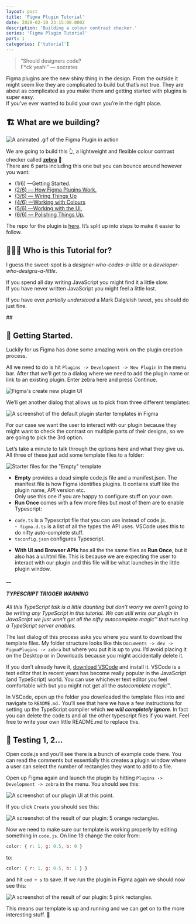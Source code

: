 ```yaml
---
layout: post
title: 'Figma Plugin Tutorial'
date: 2020-02-10 23:15:00.000Z
description: 'Building a colour contrast checker.'
series: 'Figma Plugin Tutorial'
part: 1
categories: ['tutorial']
---
```


> “Should designers code?  
> F\*ck yeah!” — socrates

Figma plugins are the new shiny thing in the design. From the outside it might seem like they are complicated to build but that’s not true. They are about as complicated as you make them and getting started with plugins is super easy.  
If you’ve ever wanted to build your own you’re in the right place.

##

##

## 🏗 What are we building?

![A animated .gif of the Figma Plugin in action](/figma-plugin/part-1/final.gif)

We are going to build this 👆, a lightweight and flexible colour contrast checker called [**zebra**](https://www.figma.com/c/plugin/806578669827234193/zebra) 🦓  
There are 6 parts including this one but you can bounce around however you want:

- (1/6) —Getting Started.
- [(2/6) — How Figma Plugins Work.](/writing/figma-plugin-tutorial-2-6/)
- [(3/6) — Wiring Things Up](/writing/figma-plugin-tutorial-3-6/)
- [(4/6) —Working with Colours](/writing/figma-plugin-tutorial-4-6/)
- [(5/6) —Working with the UI.](/writing/figma-plugin-tutorial-5-6/)
- [(6/6) — Polishing Things Up.](/writing/figma-plugin-tutorial-6-6/)

The repo for the plugin is [here](https://github.com/danhollick/zebra). It’s split up into steps to make it easier to follow.

##

##

## 👨‍👩‍👧 Who is this Tutorial for?

I guess the sweet-spot is a _designer-who-codes-a-little_ or a _developer-who-designs-a-little_.

If you spend all day writing JavaScript you might find it a little slow.  
If you have never written JavaScript you might feel a little lost.

If you have ever _partially understood_ a Mark Dalgleish tweet, you should do just fine.

<StaticTweet id="1222631444897361920" />
##

##

## 🚀 **Getting Started.**

Luckily for us Figma has done some amazing work on the plugin creation process.

All we need to do is hit `Plugins -> Development -> New Plugin` in the menu bar. After that we’ll get to a dialog where we need to add the plugin name or link to an existing plugin. Enter zebra here and press Continue.

![Figma's create new plugin UI](/figma-plugin/part-1/create_plugin_ui.png)

We’ll get another dialog that allows us to pick from three different templates:

![A screenshot of the default plugin starter templates in Figma](/figma-plugin/part-1/starter_templates.png)

For our case we want the user to interact with our plugin because they might want to check the contrast on multiple parts of their designs, so we are going to pick the 3rd option.

Let’s take a minute to talk through the options here and what they give us. All three of these just add some template files to a folder:

![Starter files for the "Empty" template](/figma-plugin/part-1/starter_files.png)

- **Empty** provides a dead simple code.js file and a manifest.json. The manifest file is how Figma identifies plugins. It contains stuff like the plugin name, API version etc.  
  Only use this one if you are happy to configure stuff on your own.
- **Run Once** comes with a few more files but most of them are to enable Typescript:

* `code.ts` is a Typescript file that you can use instead of code.js.  
  -` figma.d.ts` is a list of all the types the API uses. VSCode uses this to do nifty auto-complete stuff.
* `tsconfig.json` configures Typescript.

- **With UI and Browser APIs** has all the the same files as **Run Once**, but it also has a ui.html file. This is because we are expecting the user to interact with our plugin and this file will be what launches in the little plugin window.

**\_\_**

#### **_TYPESCRIPT TRIGGER WARNING_**

_All this TypeScript talk is a little daunting but don’t worry we aren’t going to be writing any TypeScript in this tutorial. We can still write our plugin in JavaScript we just won’t get all the nifty autocomplete magic™ that running a TypeScript server enables._

The last dialog of this process asks you where you want to download the template files. My folder structure looks like this `Documents -> dev -> FigmaPlugins -> zebra` but where you put it is up to you. I’d avoid placing it on the Desktop or in Downloads because you might accidentally delete it.

If you don’t already have it, [download VSCode](https://code.visualstudio.com/download) and install it. VSCode is a text editor that in recent years has become really popular in the JavaScript (and TypeScript) world. You can use whichever text editor you feel comfortable with but you might not get all the _autocomplete magic™_.

In VSCode, open up the folder you downloaded the template files into and navigate to `README.md.` You’ll see that here we have a few instructions for setting up the TypeScript compiler which **_we will completely ignore_**. In fact you can delete the code.ts and all the other typescript files if you want. Feel free to write your own little README.md to replace this.

##

##

## 🎤 Testing 1, 2…

Open code.js and you’ll see there is a bunch of example code there. You can read the comments but essentially this creates a plugin window where a user can select the number of rectangles they want to add to a file.

Open up Figma again and launch the plugin by hitting `Plugins -> Development -> zebra` in the menu. You should see this:

![A screenshot of our plugin UI at this point.](/figma-plugin/part-1/plugin_1.png)

If you click `Create` you should see this:

![A screenshot of the result of our plugin: 5 orange rectangles.](/figma-plugin/part-1/five_rects.png)

Now we need to make sure our template is working properly by editing something in `code.js`. On line 19 change the color from:

```javascript
color: { r: 1, g: 0.5, b: 0 }
```

to:

```javascript
color: { r: 1, g: 0.5, b: 1 } }
```

and hit `cmd + s` to save. If we run the plugin in Figma again we should now see this:

![A screenshot of the result of our plugin: 5 pink rectangles.](/figma-plugin/part-1/five_pink_rects.png)

This means our template is up and running and we can get on to the more interesting stuff. 🎉
